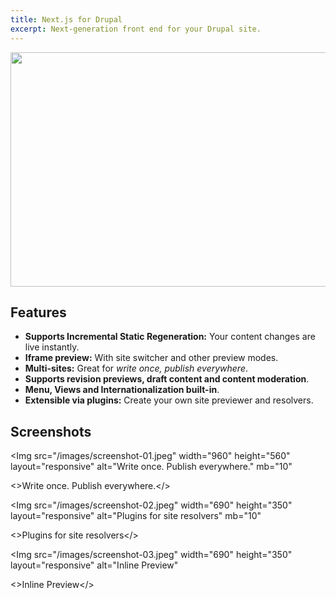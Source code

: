 ```yaml
---
title: Next.js for Drupal
excerpt: Next-generation front end for your Drupal site.
---
```


<Img
  src="/images/meta.jpg"
  width="690"
  height="375"
  layout="responsive"
  mb="10"
/>

## Features

- **Supports Incremental Static Regeneration:** Your content changes are live instantly.
- **Iframe preview:** With site switcher and other preview modes.
- **Multi-sites:** Great for _write once, publish everywhere_.
- **Supports revision previews, draft content and content moderation**.
- **Menu, Views and Internationalization built-in**.
- **Extensible via plugins:** Create your own site previewer and resolvers.

## Screenshots

<Img
  src="/images/screenshot-01.jpeg"
  width="960"
  height="560"
  layout="responsive"
  alt="Write once. Publish everywhere."
  mb="10"
>
  <>Write once. Publish everywhere.</>
</Img>

<Img
  src="/images/screenshot-02.jpeg"
  width="690"
  height="350"
  layout="responsive"
  alt="Plugins for site resolvers"
  mb="10"
>
  <>Plugins for site resolvers</>
</Img>

<Img
  src="/images/screenshot-03.jpeg"
  width="690"
  height="350"
  layout="responsive"
  alt="Inline Preview"
>
  <>Inline Preview</>
</Img>
